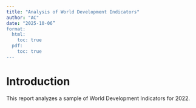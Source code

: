 ```yaml
---
title: "Analysis of World Development Indicators"
author: "AC"
date: "2025-10-06”
format:
  html:
    toc: true
  pdf:
    toc: true
---
```

# Introduction

This report analyzes a sample of World Development Indicators for 2022.
